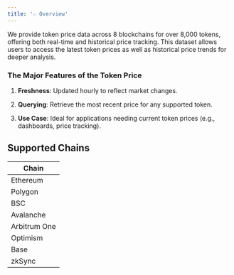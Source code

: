 ```yaml
---
title: '☆ Overview'
---
```


We provide token price data across 8 blockchains for over 8,000 tokens, offering both real-time and historical price tracking. This dataset allows users to access the latest token prices as well as historical price trends for deeper analysis.
### The Major Features of the Token Price

1. **Freshness**: Updated hourly to reflect market changes.

2. **Querying**: Retrieve the most recent price for any supported token.

3. **Use Case**:  Ideal for applications needing current token prices (e.g., dashboards, price tracking).

## Supported Chains
<table>
  <thead>
    <tr>
      <th style={{ width: "150px" }}>Chain</th>
    </tr>
  </thead>
  <tbody>
    <tr>
      <td>Ethereum</td>
    </tr>
    <tr>
      <td>Polygon</td>
    </tr>
    <tr>
      <td>BSC</td>
    </tr>
    <tr>
      <td>Avalanche</td>
    </tr>
    <tr>
      <td>Arbitrum One</td>
    </tr>
    <tr>
      <td>Optimism</td>
    </tr>
    <tr>
      <td>Base</td>
    </tr>
    <tr>
      <td>zkSync</td>
    </tr>
  </tbody>
</table>
